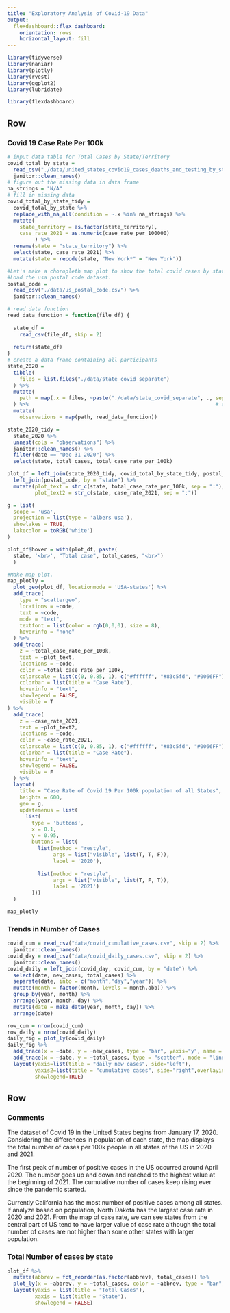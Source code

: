---
title: "Exploratory Analysis of Covid-19 Data"
output: 
  flexdashboard::flex_dashboard:
    orientation: rows
    horizontal_layout: fill
---

```{r, echo=FALSE, message=FALSE}
library(tidyverse)
library(naniar)
library(plotly)
library(rvest)
library(ggplot2)
library(lubridate)

library(flexdashboard)
```

Row {data-height=650}
-----------------------------------------------------------------------

### Covid 19 Case Rate Per 100k

```{r, message=FALSE, warning=FALSE}
# input data table for Total Cases by State/Territory
covid_total_by_state = 
  read_csv("./data/united_states_covid19_cases_deaths_and_testing_by_state.csv", skip = 2) %>% 
  janitor::clean_names()
# figure out the missing data in data frame
na_strings = "N/A"
# fill in missing data
covid_total_by_state_tidy =
  covid_total_by_state %>% 
  replace_with_na_all(condition = ~.x %in% na_strings) %>% 
  mutate(
    state_territory = as.factor(state_territory),
    case_rate_2021 = as.numeric(case_rate_per_100000)
         ) %>% 
  rename(state = "state_territory") %>% 
  select(state, case_rate_2021) %>% 
  mutate(state = recode(state, "New York*" = "New York"))

#Let's make a choropleth map plot to show the total covid cases by state in US.
#Load the usa postal code dataset.
postal_code = 
  read_csv("./data/us_postal_code.csv") %>% 
  janitor::clean_names()

# read data function
read_data_function = function(file_df) {
  
  state_df = 
    read_csv(file_df, skip = 2)
  
  return(state_df)
}
# create a data frame containing all participants
state_2020 =
  tibble(
    files = list.files("./data/state_covid_separate")
  ) %>% 
  mutate(
    path = map(.x = files, ~paste("./data/state_covid_separate", ., sep = "/"))
  ) %>%                                                             # add path
  mutate(
    observations = map(path, read_data_function))

state_2020_tidy =
  state_2020 %>% 
  unnest(cols = "observations") %>% 
  janitor::clean_names() %>% 
  filter(date == "Dec 31 2020") %>%
  select(state, total_cases, total_case_rate_per_100k)

plot_df = left_join(state_2020_tidy, covid_total_by_state_tidy, postal_code, by = "state") %>% 
  left_join(postal_code, by = "state") %>% 
  mutate(plot_text = str_c(state, total_case_rate_per_100k, sep = ":"),
         plot_text2 = str_c(state, case_rate_2021, sep = ":"))

g = list(
  scope = 'usa',
  projection = list(type = 'albers usa'),
  showlakes = TRUE,
  lakecolor = toRGB('white')
)

plot_df$hover = with(plot_df, paste(
  state, '<br>', "Total case", total_cases, "<br>")
  )

#Make map plot.
map_plotly = 
  plot_geo(plot_df, locationmode = 'USA-states') %>% 
  add_trace(
    type = "scattergeo",
    locations = ~code,
    text = ~code,
    mode = "text",
    textfont = list(color = rgb(0,0,0), size = 8),
    hoverinfo = "none"
  ) %>% 
  add_trace(
    z = ~total_case_rate_per_100k, 
    text = ~plot_text, 
    locations = ~code,
    color = ~total_case_rate_per_100k, 
    colorscale = list(c(0, 0.85, 1), c("#ffffff", "#83c5fd", "#0066FF")),
    colorbar = list(title = "Case Rate"),
    hoverinfo = "text",
    showlegend = FALSE,
    visible = T
) %>% 
  add_trace(
    z = ~case_rate_2021, 
    text = ~plot_text2, 
    locations = ~code,
    color = ~case_rate_2021, 
    colorscale = list(c(0, 0.85, 1), c("#ffffff", "#83c5fd", "#0066FF")),
    colorbar = list(title = "Case Rate"),
    hoverinfo = "text",
    showlegend = FALSE,
    visible = F
  ) %>% 
  layout(
    title = "Case Rate of Covid 19 Per 100k population of all States",
    heights = 600,
    geo = g,
    updatemenus = list(
      list(
        type = 'buttons',
        x = 0.1,
        y = 0.95,
        buttons = list(
          list(method = "restyle",
               args = list("visible", list(T, T, F)),
               label = '2020'),
          
          list(method = "restyle",
               args = list("visible", list(T, F, T)),
               label = '2021')
        )))
  )

map_plotly
```

### Trends in Number of Cases

```{r, message=FALSE, warning=FALSE}
covid_cum = read_csv("data/covid_cumulative_cases.csv", skip = 2) %>% 
  janitor::clean_names()
covid_day = read_csv("data/covid_daily_cases.csv", skip = 2) %>% 
  janitor::clean_names()
covid_daily = left_join(covid_day, covid_cum, by = "date") %>% 
  select(date, new_cases, total_cases) %>% 
  separate(date, into = c("month","day","year")) %>% 
  mutate(month = factor(month, levels = month.abb)) %>% 
  group_by(year, month) %>% 
  arrange(year, month, day) %>% 
  mutate(date = make_date(year, month, day)) %>% 
  arrange(date)

row_cum = nrow(covid_cum)
row_daily = nrow(covid_daily)
daily_fig = plot_ly(covid_daily) 
daily_fig %>% 
  add_trace(x = ~date, y = ~new_cases, type = "bar", yaxis="y", name = "new", marker = list(color = 'rgb(158,202,225)')) %>% 
  add_trace(x = ~date, y = ~total_cases, type = "scatter", mode = "lines", yaxis = "y2", name = "cum") %>% 
  layout(yaxis=list(title = "daily new cases", side="left"),
         yaxis2=list(title = "cumulative cases", side="right",overlaying="y"),
         showlegend=TRUE)
```

Row {data-height=350}
-----------------------------------------------------------------------

### Comments
The dataset of Covid 19 in the United States begins from January 17, 2020. Considering the differences in population of each state, the map displays the total number of cases per 100k people in all states of the US in 2020 and 2021.

The first peak of number of positive cases in the US occurred around April 2020. The number goes up and down and reached to the highest value at the beginning of 2021. The cumulative number of cases keep rising ever since the pandemic started.

Currently California has the most number of positive cases among all states. If analyze based on population, North Dakota has the largest case rate in 2020 and 2021. From the map of case rate, we can see states from the central part of US tend to have larger value of case rate although the total number of cases are not higher than some other states with larger population. 

### Total Number of cases by state

```{r}
plot_df %>% 
  mutate(abbrev = fct_reorder(as.factor(abbrev), total_cases)) %>% 
  plot_ly(x = ~abbrev, y = ~total_cases, color = ~abbrev, type = "bar", colors = "viridis") %>% 
  layout(yaxis = list(title = "Total Cases"),
         xaxis = list(title = "State"),
         showlegend = FALSE)
```

